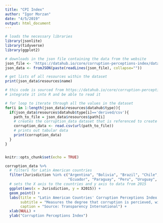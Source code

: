 ```yaml
---
title: "CPI Index"
author: "Igor Morzan"
date: "4/5/2019"
output: html_document
---
```


```r
# loads the necessary libraries
library(jsonlite)
library(tidyverse)
library(ggplot2)

# downloads in the json file containing the data from the website
json_file <- 'https://datahub.io/core/corruption-perceptions-index/datapackage.json'
json_data <- fromJSON(paste(readLines(json_file), collapse=""))

# get lists of all resources within the dataset
print(json_data$resources$name)

# this code is sourced from https://datahub.io/core/corruption-perceptions-index#r in order to 
# integrate it into R and be able to read it

# for loop to iterate through all the values in the dataset
for(i in 1:length(json_data$resources$datahub$type)){
  if(json_data$resources$datahub$type[i]=='derived/csv'){
    path_to_file = json_data$resources$path[i]
    # creates the corruption_data dataset that is referenced to create the plot
    corruption_data <- read.csv(url(path_to_file))
    # prints out tabular data
    print(corruption_data)
  }
}


knitr::opts_chunk$set(echo = TRUE)
```

```r
corruption_data %>%
  # filters for Latin American countries
  filter(Jurisdiction %in% c("Argentina", "Bolivia", "Brazil", "Chile", "Colombia",
                             "Ecuador", "Paraguay", "Peru", "Uruguay", "Venezuela")) %>%
  # sets the X axis to the countries and y axis to data from 2015
  ggplot(aes(x = Jurisdiction, y = X2015)) +
  geom_point() +
  labs(title = "Latin American Countries' Corruption Perceptions Index for 2015", 
       subtitle = "Measures the degree that corruption is percieved, with higher values representing less corruption",
       caption = "Source: Transparency International") +
  xlab(NULL) +
  ylab("Corruption Perceptions Index")
```
